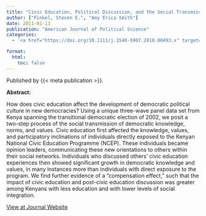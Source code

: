 ```yaml
---
title: "Civic Education, Political Discussion, and the Social Transmission of Democratic Knowledge and Values in a New Democracy: Kenya 2002"
author: ["Finkel, Steven E.", "Amy Erica Smith"]
date: 2011-01-13
publication: "American Journal of Political Science"
categories:
  - '<a href="https://doi.org/10.1111/j.1540-5907.2010.00493.x" target="_blank">Journal</a>'

format:
  html:
    toc: false
---
```


Published by {{< meta publication >}}.

**Abstract:**

::: justify-text
How does civic education affect the development of democratic political culture in new democracies? Using a unique three-wave panel data set from Kenya spanning the transitional democratic election of 2002, we posit a two-step process of the social transmission of democratic knowledge, norms, and values. Civic education first affected the knowledge, values, and participatory inclinations of individuals directly exposed to the Kenyan National Civic Education Programme (NCEP). These individuals became opinion leaders, communicating these new orientations to others within their social networks. Individuals who discussed others’ civic education experiences then showed significant growth in democratic knowledge and values, in many instances more than individuals with direct exposure to the program. We find further evidence of a “compensation effect,” such that the impact of civic education and post-civic education discussion was greater among Kenyans with less education and with lower levels of social integration.
:::

[View at Journal Website](https://doi.org/10.1111/j.1540-5907.2010.00493.x){.btn .btn-outline-success target="_blank"}
